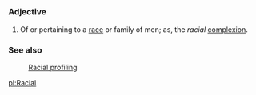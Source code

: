 =={{En}}==
===Adjective===
# Of or pertaining to a [[race]] or family of men; as, the ''racial'' [[complexion]].

===See also===
: [[Racial profiling]]

[[pl:Racial]]